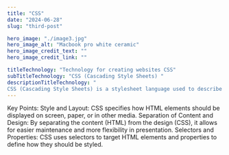 ```yaml
---
title: "CSS"
date: "2024-06-28"
slug: "third-post"

hero_image: "./image3.jpg"
hero_image_alt: "Macbook pro white ceramic"
hero_image_credit_text: ""
hero_image_credit_link: ""

titleTechnology: "Technology for creating websites CSS"
subTitleTechnology: "CSS (Cascading Style Sheets) "
descriptionTitleTechnology: "
CSS (Cascading Style Sheets) is a stylesheet language used to describe the presentation and design of a document written in HTML or XML. It controls the layout, colors, fonts, and overall visual appearance of web pages."
---
```


Key Points:
Style and Layout: CSS specifies how HTML elements should be displayed on screen, paper, or in other media.
Separation of Content and Design: By separating the content (HTML) from the design (CSS), it allows for easier maintenance and more flexibility in presentation.
Selectors and Properties: CSS uses selectors to target HTML elements and properties to define how they should be styled.